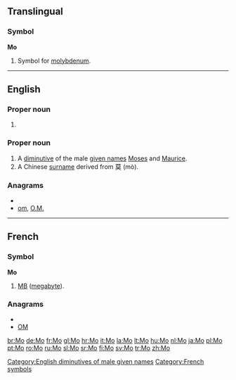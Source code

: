 {{also|Appendix:Variations of "mo"}}
==Translingual==

===Symbol===
'''Mo'''

# {{element symbol}} Symbol for [[molybdenum]].

----

==English==

===Proper noun===
{{en-proper noun|sg=Mo.}}

# {{abbreviation of|Missouri}}

===Proper noun===
{{en-proper noun}}

# A [[diminutive]] of the male [[given name]]s [[Moses]] and [[Maurice]].
# A Chinese [[surname]] derived from 莫 (mò).

===Anagrams===
* {{alphagram|mo}}
* [[om#English|om]], [[O.M.#English|O.M.]]


[[Category:English diminutives of male given names]]

----

==French==

===Symbol===
'''Mo'''

# {{abbreviation of|[[mégaoctet]]|lang=fr}} [[MB]] ([[megabyte]]).

===Anagrams===
* {{alphagram|mo}}
* [[OM#French|OM]]

[[Category:French symbols]]

[[br:Mo]]
[[de:Mo]]
[[fr:Mo]]
[[gl:Mo]]
[[hr:Mo]]
[[it:Mo]]
[[la:Mo]]
[[lt:Mo]]
[[hu:Mo]]
[[nl:Mo]]
[[ja:Mo]]
[[pl:Mo]]
[[pt:Mo]]
[[ro:Mo]]
[[ru:Mo]]
[[sl:Mo]]
[[sr:Mo]]
[[fi:Mo]]
[[sv:Mo]]
[[tr:Mo]]
[[zh:Mo]]
